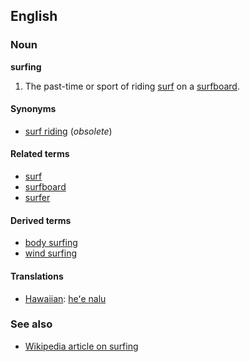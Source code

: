 ==English==
===Noun===
'''surfing'''

# The past-time or sport of riding [[surf]] on a [[surfboard]].

====Synonyms====
*[[surf riding]] (''obsolete'')

====Related terms====
*[[surf]]
*[[surfboard]]
*[[surfer]]

====Derived terms====
*[[body surfing]]
*[[wind surfing]]

====Translations====
*[[Hawaiian]]: [[heʻe nalu]]

===See also===
*[[w:Surfing|Wikipedia article on surfing]]